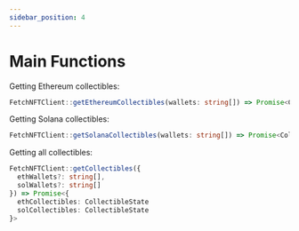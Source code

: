 ```yaml
---
sidebar_position: 4
---
```


# Main Functions

Getting Ethereum collectibles:

```ts
FetchNFTClient::getEthereumCollectibles(wallets: string[]) => Promise<CollectibleState>
```

Getting Solana collectibles:

```ts
FetchNFTClient::getSolanaCollectibles(wallets: string[]) => Promise<CollectibleState>
```

Getting all collectibles:

```ts
FetchNFTClient::getCollectibles({
  ethWallets?: string[],
  solWallets?: string[]
}) => Promise<{
  ethCollectibles: CollectibleState
  solCollectibles: CollectibleState
}>
```
